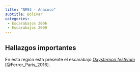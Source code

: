 ```yaml
---
title: "NM93 - Anacoco"
subtitle: Bolívar
categories:
 - Escarabajos 2006
 - Escarabajos 2009
---
```


## Hallazgos importantes


En esta región está presente el escarabajo [*Oxysternon festivum*](/taxa/Oxysternon.qmd) [@Ferrer_Paris_2016].
